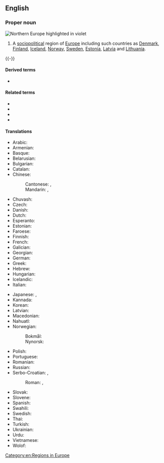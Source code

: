 ==English==
{{wikipedia}}

===Proper noun===
[[Image:Europe-septentrionale.png|thumb|right|Northern Europe highlighted in violet]]
{{en-proper noun|head=[[northern|Northern]] [[Europe]]}}

# A [[sociopolitical]] region of [[Europe]] including such countries as [[Denmark]], [[Finland]], [[Iceland]], [[Norway]], [[Sweden]], [[Estonia]], [[Latvia]] and [[Lithuania]].

{{-}}

====Derived terms====
* {{l|en|Northern European}}

====Related terms====
* {{l|en|Central Europe}}
* {{l|en|Eastern Europe}}
* {{l|en|Southern Europe}}
* {{l|en|Western Europe}}

====Translations====
{{trans-top|sociopolitical region of Europe}}
* Arabic: {{t|ar|أُورُوبَا الشَّمَالِيَّة|f}}
* Armenian: {{t|hy|Հյուսիսային Եվրոպա}}
* Basque: {{t|eu|Iparraldeko Europa}}
* Belarusian: {{t|be|Паўно́чная Еўро́па|f|sc=Cyrl}}
* Bulgarian: {{t|bg|Се́верна Евро́па|f|sc=Cyrl}}
* Catalan: {{t|ca|Europa del Nord}}
* Chinese:
*: Cantonese: {{t|yue|北歐|sc=Hani}}, {{t|yue|北欧|tr=baak1 au1|sc=Hani}}
*: Mandarin: {{t+|cmn|北歐|sc=Hani}}, {{t+|cmn|北欧|tr=Běi-Ōu|sc=Hani}}
* Chuvash: {{t|cv|Ҫурҫӗр Европа}}
* Czech: {{t|cs|severní Evropa|f}}
* Danish: {{t+|da|Nordeuropa}}
* Dutch: {{t+|nl|Noord-Europa|n}}
* Esperanto: {{t|eo|Nord-Eŭropo}}
* Estonian: {{t+|et|Põhja-Euroopa}}
* Faroese: {{t|fo|Norðurevropa}}
* Finnish: {{t+|fi|Pohjois-Eurooppa}}
* French: {{t+|fr|Europe du Nord|f}}
* Galician: {{t|gl|Europa do norte|f}}
* Georgian: {{t|ka|ჩრდილოეთი ევროპა}}
* German: {{t+|de|Nordeuropa|n}}
* Greek: {{t|el|Βόρεια Ευρώπη|f}}
* Hebrew: {{t|he|צפון אירופה|m|tr=tz'fón eirópah|sc=Hebr}}
* Hungarian: {{t+|hu|Észak-Európa}}
* Icelandic: {{t+|is|Norður-Evrópa}}
* Italian: {{t|it|Europa settentrionale|f}}
{{trans-mid}}
* Japanese: {{t+|ja|北ヨーロッパ|sc=Jpan|tr=きたヨーロッパ, Kita-Yōroppa}}, {{t+|ja|北欧|tr=Hokuō|sc=Jpan}}
* Kannada: {{t|kn|ಉತ್ತರ ಯುರೋಪ್}}
* Korean: {{t|ko|^북(北)-^유럽}}
* Latvian: {{t|lv|Ziemeļeiropa}}
* Macedonian: {{t|mk|Северна Европа|f|sc=Cyrl}}
* Nahuatl: {{t|nah|Europan Mictlāmpa}}
* Norwegian:
*: Bokmål: {{t|nb|Nord-Europa}}
*: Nynorsk: {{t|nn|Nord-Europa}}
* Polish: {{t+|pl|Europa Północna|f}}
* Portuguese: {{t|pt|Europa setentrional|f}}
* Romanian: {{t|ro|Europa de Nord|f}}
* Russian: {{t+|ru|Се́верная Евро́па|f}}
* Serbo-Croatian: {{t|sh|Сјеверна Еуропа|f|sc=Cyrl}}, {{t|sh|Северна Европа|f|sc=Cyrl}}
*: Roman: {{t|sh|Sjeverna Europa|f}}, {{t|sh|Severna Evropa|f}}
* Slovak: {{t|sk|Severná Európa|f}}
* Slovene: {{t|sl|Severna Evropa|f}}
* Spanish: {{t|es|Europa del Norte|f}}
* Swahili: {{t|sw|Ulaya ya Kazkazini}}
* Swedish: {{t+|sv|Nordeuropa|c}}
* Thai: {{t|th|ยุโรปเหนือ|tr=yóorôhp nĕua}}
* Turkish: {{t+|tr|Kuzey Avrupa}}
* Ukrainian: {{t|uk|Півні́чна Євро́па|f|sc=Cyrl}}
* Urdu: {{t|ur|شمالی یورپ|sc=ur-Arab}}
* Vietnamese: {{t|vi|Bắc Âu}}
* Wolof: {{t|wo|Bëj-gànnaaru Tugal}}
{{trans-bottom}}

[[Category:en:Regions in Europe]]
